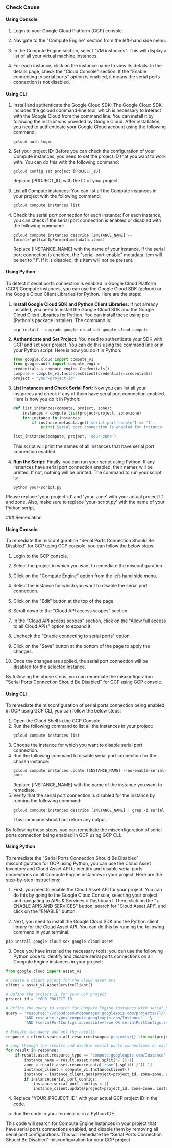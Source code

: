 

<Tabs><Tab title='Cause'>
### Check Cause

#### Using Console

1. Login to your Google Cloud Platform (GCP) console.

2. Navigate to the "Compute Engine" section from the left-hand side menu.

3. In the Compute Engine section, select "VM instances". This will display a list of all your virtual machine instances.

4. For each instance, click on the instance name to view its details. In the details page, check the "Cloud Console" section. If the "Enable connecting to serial ports" option is enabled, it means the serial ports connection is not disabled.

#### Using CLI

1. Install and authenticate the Google Cloud SDK: The Google Cloud SDK includes the gcloud command-line tool, which is necessary to interact with the Google Cloud from the command line. You can install it by following the instructions provided by Google Cloud. After installation, you need to authenticate your Google Cloud account using the following command:

   ```
   gcloud auth login
   ```

2. Set your project ID: Before you can check the configuration of your Compute instances, you need to set the project ID that you want to work with. You can do this with the following command:

   ```
   gcloud config set project [PROJECT_ID]
   ```

   Replace [PROJECT_ID] with the ID of your project.

3. List all Compute instances: You can list all the Compute instances in your project with the following command:

   ```
   gcloud compute instances list
   ```

4. Check the serial port connection for each instance: For each instance, you can check if the serial port connection is enabled or disabled with the following command:

   ```
   gcloud compute instances describe [INSTANCE_NAME] --format='get(canIpForward,metadata.items)'
   ```

   Replace [INSTANCE_NAME] with the name of your instance. If the serial port connection is enabled, the "serial-port-enable" metadata item will be set to "1". If it is disabled, this item will not be present.

#### Using Python

To detect if serial ports connection is enabled in Google Cloud Platform (GCP) Compute instances, you can use the Google Cloud SDK (gcloud) or the Google Cloud Client Libraries for Python. Here are the steps:

1. **Install Google Cloud SDK and Python Client Libraries:**
   If not already installed, you need to install the Google Cloud SDK and the Google Cloud Client Libraries for Python. You can install these using pip (Python's package installer). The command is:
   ```
   pip install --upgrade google-cloud-sdk google-cloud-compute
   ```

2. **Authenticate and Set Project:**
   You need to authenticate your SDK with GCP and set your project. You can do this using the command line or in your Python script. Here is how you do it in Python:
   ```python
   from google.cloud import compute_v1
   from google.auth import compute_engine
   credentials = compute_engine.Credentials()
   compute = compute_v1.InstancesClient(credentials=credentials)
   project = 'your-project-id'
   ```

3. **List Instances and Check Serial Port:**
   Now you can list all your instances and check if any of them have serial port connection enabled. Here is how you do it in Python:
   ```python
   def list_instances(compute, project, zone):
       instances = compute.list(project=project, zone=zone)
       for instance in instances:
           if instance.metadata.get('serial-port-enable') == '1':
               print('Serial port connection is enabled for instance: ', instance.name)
   
   list_instances(compute, project, 'your-zone')
   ```
   This script will print the names of all instances that have serial port connection enabled.

4. **Run the Script:**
   Finally, you can run your script using Python. If any instances have serial port connection enabled, their names will be printed. If not, nothing will be printed. The command to run your script is:
   ```
   python your-script.py
   ```

Please replace 'your-project-id' and 'your-zone' with your actual project ID and zone. Also, make sure to replace 'your-script.py' with the name of your Python script.

</Tab>

<Tab title='Remediation'>
### Remediation

#### Using Console

To remediate the misconfiguration "Serial Ports Connection Should Be Disabled" for GCP using GCP console, you can follow the below steps:

1. Login to the GCP console.

2. Select the project in which you want to remediate the misconfiguration.

3. Click on the "Compute Engine" option from the left-hand side menu.

4. Select the instance for which you want to disable the serial port connection.

5. Click on the "Edit" button at the top of the page.

6. Scroll down to the "Cloud API access scopes" section.

7. In the "Cloud API access scopes" section, click on the "Allow full access to all Cloud APIs" option to expand it.

8. Uncheck the "Enable connecting to serial ports" option.

9. Click on the "Save" button at the bottom of the page to apply the changes.

10. Once the changes are applied, the serial port connection will be disabled for the selected instance.

By following the above steps, you can remediate the misconfiguration "Serial Ports Connection Should Be Disabled" for GCP using GCP console.

#### Using CLI

To remediate the misconfiguration of serial ports connection being enabled in GCP using GCP CLI, you can follow the below steps:

1. Open the Cloud Shell in the GCP Console.
2. Run the following command to list all the instances in your project:
   ```
   gcloud compute instances list
   ```
3. Choose the instance for which you want to disable serial port connection.
4. Run the following command to disable serial port connection for the chosen instance:
   ```
   gcloud compute instances update [INSTANCE_NAME] --no-enable-serial-port
   ```
   Replace [INSTANCE_NAME] with the name of the instance you want to remediate.
5. Verify that the serial port connection is disabled for the instance by running the following command:
   ```
   gcloud compute instances describe [INSTANCE_NAME] | grep -i serial
   ```
   This command should not return any output.

By following these steps, you can remediate the misconfiguration of serial ports connection being enabled in GCP using GCP CLI.

#### Using Python

To remediate the "Serial Ports Connection Should Be Disabled" misconfiguration for GCP using Python, you can use the Cloud Asset Inventory and Cloud Asset API to identify and disable serial ports connections on all Compute Engine instances in your project. Here are the step-by-step instructions:

1. First, you need to enable the Cloud Asset API for your project. You can do this by going to the Google Cloud Console, selecting your project, and navigating to APIs & Services > Dashboard. Then, click on the "+ ENABLE APIS AND SERVICES" button, search for "Cloud Asset API", and click on the "ENABLE" button.

2. Next, you need to install the Google Cloud SDK and the Python client library for the Cloud Asset API. You can do this by running the following command in your terminal:

```
pip install google-cloud-sdk google-cloud-asset
```

3. Once you have installed the necessary tools, you can use the following Python code to identify and disable serial ports connections on all Compute Engine instances in your project:

```python
from google.cloud import asset_v1

# Create a client object for the Cloud Asset API
client = asset_v1.AssetServiceClient()

# Define the project ID for your GCP project
project_id = 'YOUR_PROJECT_ID'

# Define the query to search for Compute Engine instances with serial ports connections enabled
query = 'resource:"//cloudresourcemanager.googleapis.com/projects/{}/" ' \
        'AND resource_type="compute.googleapis.com/Instance" ' \
        'AND (serialPortConfigs.accessible=true OR serialPortConfigs.enable=true)'.format(project_id)

# Execute the query and get the results
response = client.search_all_resources(scope='projects/{}'.format(project_id), query=query)

# Loop through the results and disable serial ports connections on each Compute Engine instance
for result in response:
    if result.asset.resource_type == 'compute.googleapis.com/Instance':
        instance_name = result.asset.name.split('/')[-1]
        zone = result.asset.resource_data['zone'].split('/')[-1]
        instance_client = compute_v1.InstancesClient()
        instance = instance_client.get(project=project_id, zone=zone, instance=instance_name)
        if instance.serial_port_configs:
            instance.serial_port_configs = []
            instance_client.update(project=project_id, zone=zone, instance=instance_name, body=instance)
```

4. Replace "YOUR_PROJECT_ID" with your actual GCP project ID in the code.

5. Run the code in your terminal or in a Python IDE.

This code will search for Compute Engine instances in your project that have serial ports connections enabled, and disable them by removing all serial port configurations. This will remediate the "Serial Ports Connection Should Be Disabled" misconfiguration for your GCP project.


</Tab>
</Tabs>